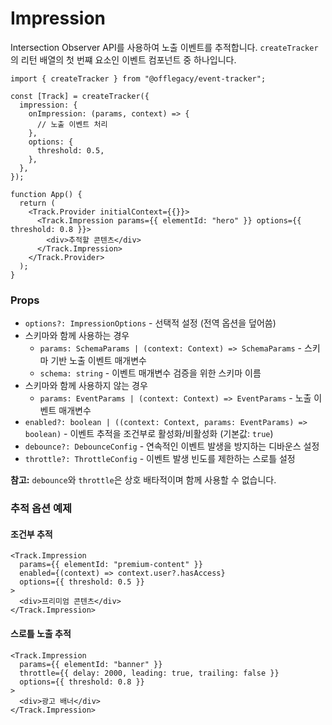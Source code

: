 # Impression

Intersection Observer API를 사용하여 노출 이벤트를 추적합니다. `createTracker`의 리턴 배열의 첫 번쨰 요소인 이벤트 컴포넌트 중 하나입니다.

```tsx
import { createTracker } from "@offlegacy/event-tracker";

const [Track] = createTracker({
  impression: {
    onImpression: (params, context) => {
      // 노출 이벤트 처리
    },
    options: {
      threshold: 0.5,
    },
  },
});

function App() {
  return (
    <Track.Provider initialContext={{}}>
      <Track.Impression params={{ elementId: "hero" }} options={{ threshold: 0.8 }}>
        <div>추적할 콘텐츠</div>
      </Track.Impression>
    </Track.Provider>
  );
}
```

### Props

- `options?: ImpressionOptions` - 선택적 설정 (전역 옵션을 덮어씀)
- 스키마와 함께 사용하는 경우
  - `params: SchemaParams | (context: Context) => SchemaParams` - 스키마 기반 노출 이벤트 매개변수
  - `schema: string` - 이벤트 매개변수 검증을 위한 스키마 이름
- 스키마와 함께 사용하지 않는 경우
  - `params: EventParams | (context: Context) => EventParams` - 노출 이벤트 매개변수
- `enabled?: boolean | ((context: Context, params: EventParams) => boolean)` - 이벤트 추적을 조건부로 활성화/비활성화 (기본값: `true`)
- `debounce?: DebounceConfig` - 연속적인 이벤트 발생을 방지하는 디바운스 설정
- `throttle?: ThrottleConfig` - 이벤트 발생 빈도를 제한하는 스로틀 설정

**참고:** `debounce`와 `throttle`은 상호 배타적이며 함께 사용할 수 없습니다.

### 추적 옵션 예제

#### 조건부 추적

```tsx
<Track.Impression
  params={{ elementId: "premium-content" }}
  enabled={(context) => context.user?.hasAccess}
  options={{ threshold: 0.5 }}
>
  <div>프리미엄 콘텐츠</div>
</Track.Impression>
```

#### 스로틀 노출 추적

```tsx
<Track.Impression
  params={{ elementId: "banner" }}
  throttle={{ delay: 2000, leading: true, trailing: false }}
  options={{ threshold: 0.8 }}
>
  <div>광고 배너</div>
</Track.Impression>
```
